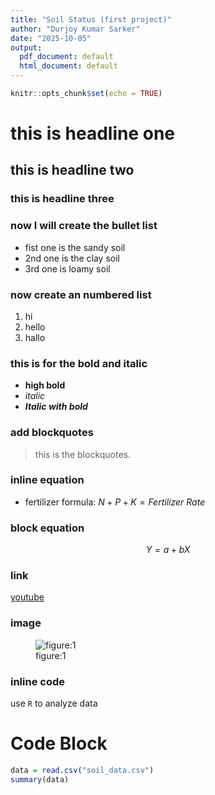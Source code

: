 ```yaml
---
title: "Soil Status (first project)"
author: "Durjoy Kumar Sarker"
date: "2025-10-05"
output:
  pdf_document: default
  html_document: default
---
```


```r
knitr::opts_chunk$set(echo = TRUE)
```

# this is headline one

## this is headline two

### this is headline three

### now I will create the bullet list

-   fist one is the sandy soil
-   2nd one is the clay soil
-   3rd one is loamy soil

### now create an numbered list

1.  hi
2.  hello
3.  hallo

### this is for the bold and italic

-   **high bold**
-   *italic*
-   ***Italic with bold***

### add blockquotes

> this is the blockquotes.

### inline equation

-   fertilizer formula: $N + P + K = Fertilizer\ Rate$

### block equation

$$
Y = a + bX
$$

### link

[youtube](https://youtube.com)

### image

![figure:1](20210119_095246.jpg)

### inline code

use `R` to analyze data

# Code Block

```r
data = read.csv("soil_data.csv")
summary(data)
```


